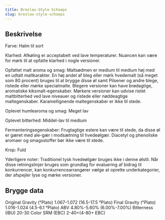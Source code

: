 ```yaml
---
title: Breslau-Style Schoeps
slug: breslau-style-schoeps
---
```


## Beskrivelse
Farve: Halm til sort

Klarhed: Afkøling er acceptabelt ved lave temperaturer. Nuancen kan være for mørk til at opfatte klarhed i nogle versioner.

Opfattet malt aroma og smag: Maltsødmen er medium til medium høj med en udtalt maltkarakter. En høj andel af bleg eller mørk hvedemalt (så meget som 80 procent) bruges til at brygge disse øl samt Pilsener og andre blege, ristede eller mørke specialmalte. Blegere versioner kan have brødagtige, aromatiske kiksmalt-egenskaber. Mørkere versioner kan udvise ristet maltbitterhed ved lave niveauer og ristede eller nøddeagtige maltegenskaber. Karamellignende maltegenskaber er ikke til stede.

Oplevet humlearoma og smag: Meget lav

Oplevet bitterhed: Middel-lav til medium

Fermenteringsegenskaber: Frugtagtige estere kan være til stede, da disse øl er gæret med ale-gær i modsætning til hvedeølgær. Diacetyl og phenoliske aromaer og smagsstoffer bør ikke være til stede.

Krop: Fuld

Yderligere noter: Traditionel tysk hvedeølgær bruges ikke i denne ølstil.						Når disse retningslinjer bruges som grundlag for evaluering af bidrag til konkurrencer, kan konkurrencearrangører vælge at oprette underkategorier, der afspejler lyse og mørke versioner.



## Brygge data
Original Gravity (°Plato) 1.067-1.072 (16.5-17.5 °Plato)
Final Gravity  (°Plato) 1.016-1.024 (4.5-6.1 °Plato)
ABV 4.80%-5.60% (6.00%-7.00%)
Bitterness (IBU) 20-30
Color SRM (EBC) 2-40&#43;(4-80&#43; EBC)					

